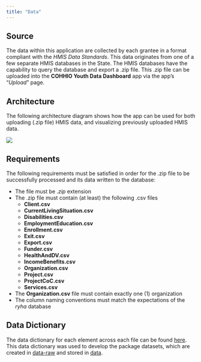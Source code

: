 ```yaml
---
title: "Data"
---
```


## Source

The data within this application are collected by each grantee in a format compliant with the *HMIS Data Standards*. This data originates from one of a few separate HMIS databases in the State. The HMIS databases have the capability to query the database and export a .zip file. This .zip file can be uploaded into the **COHHIO Youth Data Dashboard** app via the app's "*Upload*" page.

## Architecture

The following architecture diagram shows how the app can be used for both uploading (.zip file) HMIS data, and visualizing previously uploaded HMIS data.

![](architecture-diagram.png)

## Requirements

The following requirements must be satisfied in order for the .zip file to be successfully processed and its data written to the database:

* The file must be *.zip* extension
* The .zip file must contain (at least) the following .csv files
  * **Client.csv**
  * **CurrentLivingSituation.csv**
  * **Disabilities.csv**
  * **EmploymentEducation.csv**
  * **Enrollment.csv**
  * **Exit.csv**
  * **Export.csv**
  * **Funder.csv**
  * **HealthAndDV.csv**
  * **IncomeBenefits.csv**
  * **Organization.csv**
  * **Project.csv**
  * **ProjectCoC.csv**
  * **Services.csv**
* The **Organization.csv** file must contain exactly one (1) organization
* The column naming conventions must match the expectations of the *ryha* database

## Data Dictionary

The data dictionary for each element across each file can be found [here](https://files.hudexchange.info/resources/documents/HMIS-Data-Dictionary-2024.pdf). This data dictionary was used to develop the package datasets, which are created in [data-raw](https://github.com/COHHIO/ryha/tree/master/data-raw) and stored in [data](https://github.com/COHHIO/ryha/tree/master/data).
